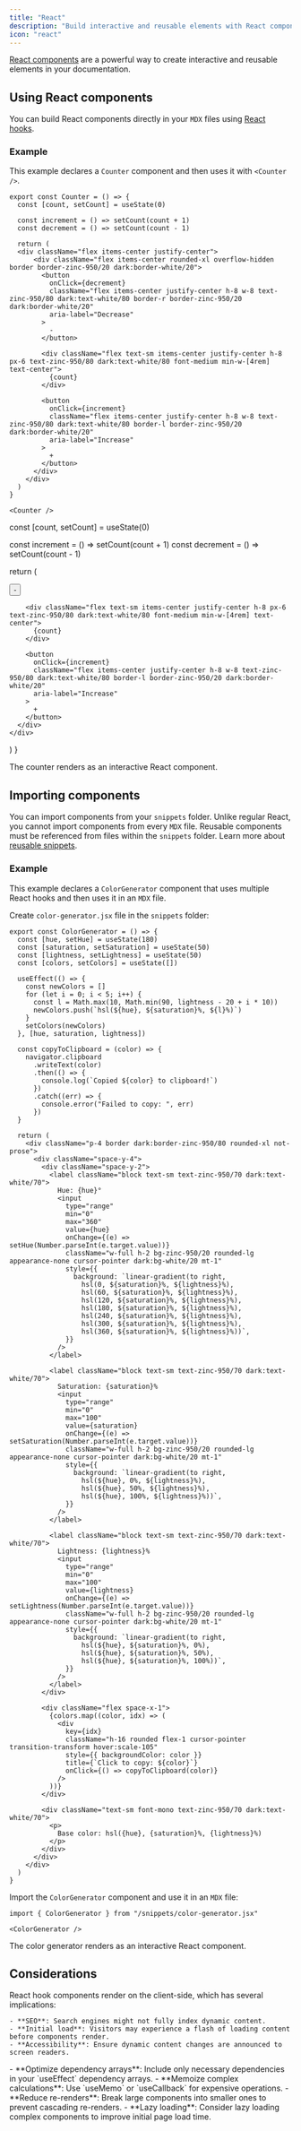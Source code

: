 ```yaml
---
title: "React"
description: "Build interactive and reusable elements with React components"
icon: "react"
---
```



[React components](https://react.dev) are a powerful way to create interactive and reusable elements in your documentation.

## Using React components

You can build React components directly in your `MDX` files using [React hooks](https://react.dev/reference/react/hooks).

### Example

This example declares a `Counter` component and then uses it with `<Counter />`.

```mdx
export const Counter = () => {
  const [count, setCount] = useState(0)

  const increment = () => setCount(count + 1)
  const decrement = () => setCount(count - 1)

  return (
  <div className="flex items-center justify-center">
      <div className="flex items-center rounded-xl overflow-hidden border border-zinc-950/20 dark:border-white/20">
        <button
          onClick={decrement}
          className="flex items-center justify-center h-8 w-8 text-zinc-950/80 dark:text-white/80 border-r border-zinc-950/20 dark:border-white/20"
          aria-label="Decrease"
        >
          -
        </button>

        <div className="flex text-sm items-center justify-center h-8 px-6 text-zinc-950/80 dark:text-white/80 font-medium min-w-[4rem] text-center">
          {count}
        </div>

        <button
          onClick={increment}
          className="flex items-center justify-center h-8 w-8 text-zinc-950/80 dark:text-white/80 border-l border-zinc-950/20 dark:border-white/20"
          aria-label="Increase"
        >
          +
        </button>
      </div>
    </div>
  )
}

<Counter />
```

  const [count, setCount] = useState(0)

  const increment = () => setCount(count + 1)
  const decrement = () => setCount(count - 1)

  return (
  <div className="flex items-center justify-center">
      <div className="flex items-center rounded-xl overflow-hidden border border-zinc-950/20 dark:border-white/20">
        <button
          onClick={decrement}
          className="flex items-center justify-center h-8 w-8 text-zinc-950/80 dark:text-white/80 border-r border-zinc-950/20 dark:border-white/20"
          aria-label="Decrease"
        >
          -
        </button>

        <div className="flex text-sm items-center justify-center h-8 px-6 text-zinc-950/80 dark:text-white/80 font-medium min-w-[4rem] text-center">
          {count}
        </div>

        <button
          onClick={increment}
          className="flex items-center justify-center h-8 w-8 text-zinc-950/80 dark:text-white/80 border-l border-zinc-950/20 dark:border-white/20"
          aria-label="Increase"
        >
          +
        </button>
      </div>
    </div>
  )
}

The counter renders as an interactive React component.

<Counter />

## Importing components

You can import components from your `snippets` folder. Unlike regular React, you cannot import components from every `MDX` file. Reusable components must be referenced from files within the `snippets` folder. Learn more about [reusable snippets](/reusable-snippets).

### Example

This example declares a `ColorGenerator` component that uses multiple React hooks and then uses it in an `MDX` file.

Create `color-generator.jsx` file in the `snippets` folder:

```mdx /snippets/color-generator.jsx [expandable]
export const ColorGenerator = () => {
  const [hue, setHue] = useState(180)
  const [saturation, setSaturation] = useState(50)
  const [lightness, setLightness] = useState(50)
  const [colors, setColors] = useState([])

  useEffect(() => {
    const newColors = []
    for (let i = 0; i < 5; i++) {
      const l = Math.max(10, Math.min(90, lightness - 20 + i * 10))
      newColors.push(`hsl(${hue}, ${saturation}%, ${l}%)`)
    }
    setColors(newColors)
  }, [hue, saturation, lightness])

  const copyToClipboard = (color) => {
    navigator.clipboard
      .writeText(color)
      .then(() => {
        console.log(`Copied ${color} to clipboard!`)
      })
      .catch((err) => {
        console.error("Failed to copy: ", err)
      })
  }

  return (
    <div className="p-4 border dark:border-zinc-950/80 rounded-xl not-prose">
      <div className="space-y-4">
        <div className="space-y-2">
          <label className="block text-sm text-zinc-950/70 dark:text-white/70">
            Hue: {hue}°
            <input
              type="range"
              min="0"
              max="360"
              value={hue}
              onChange={(e) => setHue(Number.parseInt(e.target.value))}
              className="w-full h-2 bg-zinc-950/20 rounded-lg appearance-none cursor-pointer dark:bg-white/20 mt-1"
              style={{
                background: `linear-gradient(to right, 
                  hsl(0, ${saturation}%, ${lightness}%), 
                  hsl(60, ${saturation}%, ${lightness}%), 
                  hsl(120, ${saturation}%, ${lightness}%), 
                  hsl(180, ${saturation}%, ${lightness}%), 
                  hsl(240, ${saturation}%, ${lightness}%), 
                  hsl(300, ${saturation}%, ${lightness}%), 
                  hsl(360, ${saturation}%, ${lightness}%))`,
              }}
            />
          </label>

          <label className="block text-sm text-zinc-950/70 dark:text-white/70">
            Saturation: {saturation}%
            <input
              type="range"
              min="0"
              max="100"
              value={saturation}
              onChange={(e) => setSaturation(Number.parseInt(e.target.value))}
              className="w-full h-2 bg-zinc-950/20 rounded-lg appearance-none cursor-pointer dark:bg-white/20 mt-1"
              style={{
                background: `linear-gradient(to right, 
                  hsl(${hue}, 0%, ${lightness}%), 
                  hsl(${hue}, 50%, ${lightness}%), 
                  hsl(${hue}, 100%, ${lightness}%))`,
              }}
            />
          </label>

          <label className="block text-sm text-zinc-950/70 dark:text-white/70">
            Lightness: {lightness}%
            <input
              type="range"
              min="0"
              max="100"
              value={lightness}
              onChange={(e) => setLightness(Number.parseInt(e.target.value))}
              className="w-full h-2 bg-zinc-950/20 rounded-lg appearance-none cursor-pointer dark:bg-white/20 mt-1"
              style={{
                background: `linear-gradient(to right, 
                  hsl(${hue}, ${saturation}%, 0%), 
                  hsl(${hue}, ${saturation}%, 50%), 
                  hsl(${hue}, ${saturation}%, 100%))`,
              }}
            />
          </label>
        </div>

        <div className="flex space-x-1">
          {colors.map((color, idx) => (
            <div
              key={idx}
              className="h-16 rounded flex-1 cursor-pointer transition-transform hover:scale-105"
              style={{ backgroundColor: color }}
              title={`Click to copy: ${color}`}
              onClick={() => copyToClipboard(color)}
            />
          ))}
        </div>

        <div className="text-sm font-mono text-zinc-950/70 dark:text-white/70">
          <p>
            Base color: hsl({hue}, {saturation}%, {lightness}%)
          </p>
        </div>
      </div>
    </div>
  )
}
```

Import the `ColorGenerator` component and use it in an `MDX` file:

```mdx
import { ColorGenerator } from "/snippets/color-generator.jsx"

<ColorGenerator />
```

The color generator renders as an interactive React component.

<ColorGenerator />

## Considerations

<AccordionGroup>
  <Accordion title="Client-side rendering impact">
    React hook components render on the client-side, which has several implications:

    - **SEO**: Search engines might not fully index dynamic content.
    - **Initial load**: Visitors may experience a flash of loading content before components render.
    - **Accessibility**: Ensure dynamic content changes are announced to screen readers.
  </Accordion>
  <Accordion title="Performance best practices">
    - **Optimize dependency arrays**: Include only necessary dependencies in your `useEffect` dependency arrays.
    - **Memoize complex calculations**: Use `useMemo` or `useCallback` for expensive operations.
    - **Reduce re-renders**: Break large components into smaller ones to prevent cascading re-renders.
    - **Lazy loading**: Consider lazy loading complex components to improve initial page load time.
  </Accordion>
</AccordionGroup>
